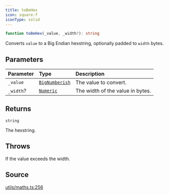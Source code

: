```yaml
---
title: toBeHex
icon: square-f
iconType: solid
---
```


```ts
function toBeHex(_value, _width?): string
```

Converts `value` to a Big Endian hexstring, optionally padded to `width` bytes.

## Parameters

| Parameter | Type | Description |
| :------ | :------ | :------ |
| `_value` | [`BigNumberish`](/sdk/content/type-aliases/BigNumberish) | The value to convert. |
| `_width`? | [`Numeric`](/sdk/content/type-aliases/Numeric) | The width of the value in bytes. |

## Returns

`string`

The hexstring.

## Throws

If the value exceeds the width.

## Source

[utils/maths.ts:256](https://github.com/dominant-strategies/quais.js/blob/ed42ffbfe60ddf7e7a3e8a6035ad3d7055fdc6f1/src/utils/maths.ts#L256)
